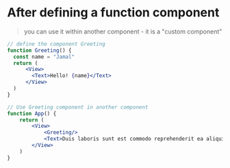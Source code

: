 # After defining a function component
> you can use it within another component - it is a "custom component"

```jsx
// define the component Greeting
function Greeting() {
  const name = "Jamal"
  return (
      <View>
        <Text>Hello! {name}</Text>
      </View>
  )
}

// Use Greeting component in another component
function App() {
    return (
        <View>
            <Greeting/>
            <Text>Duis laboris sunt est commodo reprehenderit ea aliquip cupidatat aliqua nostrud anim velit.</Text>
        </View>
    )
}
```
